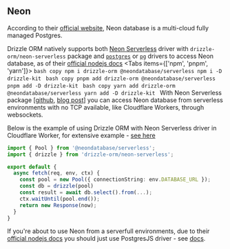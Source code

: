 
## Neon 
According to their [official website](https://neon.tech), Neon database is a multi-cloud fully managed Postgres. 
  
Drizzle ORM natively supports both [Neon Serverless](https://github.com/neondatabase/serverless) 
driver with `drizzle-orm/neon-serverless` package and [`postgres`](./postgresjs) or [`pg`](./node-postgres) 
drivers to access Neon database, as of their [official nodejs docs](https://neon.tech/docs/guides/node)
<Tabs items={['npm', 'pnpm', 'yarn']}>
  <Tab>
    ```bash copy
    npm i drizzle-orm @neondatabase/serverless
    npm i -D drizzle-kit
    ```
  </Tab>
  <Tab>
    ```bash copy
    pnpm add drizzle-orm @neondatabase/serverless
    pnpm add -D drizzle-kit
    ```
  </Tab>
  <Tab>
    ```bash copy
    yarn add drizzle-orm @neondatabase/serverless
    yarn add -D drizzle-kit
    ```
  </Tab>
</Tabs>
With Neon Serverless package [[github](https://github.com/neondatabase/serverless), [blog post](https://blog.cloudflare.com/neon-postgres-database-from-workers/)] 
you can access Neon database from serverless environments with no TCP available, like Cloudflare Workers, through websockets.

Below is the example of using Drizzle ORM with Neon Serverless driver in Cloudflare Worker, for extensive example - [see here](http://driz.li/neon-cf-ex)
```typescript copy filename="index.ts"
import { Pool } from '@neondatabase/serverless';
import { drizzle } from 'drizzle-orm/neon-serverless';

export default {
  async fetch(req, env, ctx) {
    const pool = new Pool({ connectionString: env.DATABASE_URL });
    const db = drizzle(pool)
    const result = await db.select().from(...);
    ctx.waitUntil(pool.end());
    return new Response(now);
  }
}
```

If you're about to use Neon from a serverfull environments, due to their [official nodejs docs](https://neon.tech/docs/guides/node) 
you should just use PostgresJS driver - see [docs](./postgresjs).